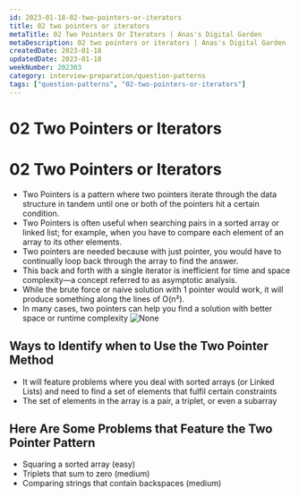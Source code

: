 ```yaml
---
id: 2023-01-18-02-two-pointers-or-iterators
title: 02 two pointers or iterators
metaTitle: 02 Two Pointers Or Iterators | Anas's Digital Garden
metaDescription: 02 two pointers or iterators | Anas's Digital Garden
createdDate: 2023-01-18
updatedDate: 2023-01-18
weekNumber: 202303
category: interview-preparation/question-patterns
tags: ["question-patterns", "02-two-pointers-or-iterators"]
---
```


# 02 Two Pointers or Iterators

# 02 Two Pointers or Iterators

- Two Pointers is a pattern where two pointers iterate through the data structure in tandem until one or both of the pointers hit a certain condition.
- Two Pointers is often useful when searching pairs in a sorted array or linked list; for example, when you have to compare each element of an array to its other elements.
- Two pointers are needed because with just pointer, you would have to continually loop back through the array to find the answer.
- This back and forth with a single iterator is inefficient for time and space complexity—a concept referred to as asymptotic analysis.
- While the brute force or naive solution with 1 pointer would work, it will produce something along the lines of O(n²).
- In many cases, two pointers can help you find a solution with better space or runtime complexity
![None](images/2022-09-14_11-39-23.jpg)

## Ways to Identify when to Use the Two Pointer Method

- It will feature problems where you deal with sorted arrays (or Linked Lists) and need to find a set of elements that fulfil certain constraints
- The set of elements in the array is a pair, a triplet, or even a subarray

## Here Are Some Problems that Feature the Two Pointer Pattern

- Squaring a sorted array (easy)
- Triplets that sum to zero (medium)
- Comparing strings that contain backspaces (medium)
